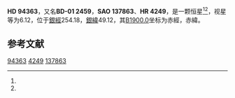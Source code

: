 {{Starbox begin
| name = HD 94363
}}
{{Starbox observe
| epoch = [[J2000.0|J2000.0]]
| constell = {{星座名待查}}<ref name=SIMBAD>{{cite web
 | url=http://simbad.u-strasbg.fr/simbad/sim-id?Ident=HR+4249
 | title =Pulsating variable Star
 | publisher=Centre de Données astronomiques de Strasbourg
 | work=SIMBAD
 | accessdate=2012-07-13}}</ref><ref name=DATA>{{cite web
 | url=http://vizier.u-strasbg.fr/viz-bin/VizieR-5?-out.add=.&-source=5050&-corr=PK=HR&-out.max=9999&HR=4249
 | title=VizieR Detailed Page
 | accessdate=2012-07-13
 | archive-date=2016-03-04
 | archive-url=https://web.archive.org/web/20160304142047/http://vizier.u-strasbg.fr/viz-bin/VizieR-5?-out.add=.&-source=5050&-corr=PK=HR&-out.max=9999&HR=4249
 | dead-url=no
 }}</ref>
| 星官 = 
| ra = {{RA|10|53|24.9}}<ref name=SIMBAD /><ref name=DATA />
| dec = {{DEC|-2|15|19}}<ref name=SIMBAD /><ref name=DATA />
| appmag_v = 6.12<ref name=SIMBAD /><ref name=DATA />
}}
{{Starbox character
| class = K0III+G0V<ref name=SIMBAD /><ref name=DATA />
| b-v = 0.9<ref name=SIMBAD /><ref name=DATA />
| u-b = 0.61<ref name=SIMBAD /><ref name=DATA />
| r-i = <ref name=SIMBAD /><ref name=DATA />
| variable = 
}}
{{Starbox astrometry
| radial_v = 0.61
| prop_mo_ra = 26
| parallax = 
| p_error = 
}}
{{Starbox catalog
| names =BD-01 2459，[[SAO星表|SAO]] 137863，[[HD星表|HD]] 94363，[[HR星表|HR]] 4249}}
{{Starbox reference |Simbad=HR+4249}}
{{Starbox end}}

'''HD 94363'''，又名'''BD-01 2459'''，'''SAO 137863'''、'''HR 4249'''，是一颗恒星<ref name=SIMBAD /><ref name=DATA />，视星等为6.12，位于[[銀道座標系|銀經]]254.18，[[銀道座標系|銀緯]]49.12，其[[B1900.0|B1900.0]]坐标为赤經{{RA|10|48|19.8}}，赤緯{{DEC|-1|49.12|16}}。

== 参考文献 ==
{{reflist}}

{{star-stub}}

[[Category:HD和HDE天體|94363]]
[[Category:HR天體|4249]]
[[Category:SAO天體|137863]]
